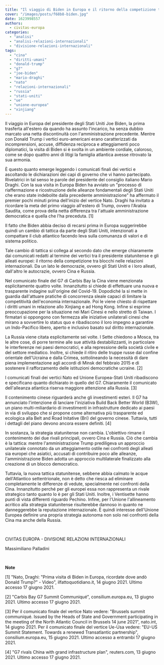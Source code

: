 ```yaml
---
title: "Il viaggio di Biden in Europa e il ritorno della competizione tra blocchi"
cover: "/images/posts/f68b8-biden.jpg"
date: 1623998557
authors:
  - civitas-europa
categories: 
  - "analisi"
  - "analisi-relazioni-internazionali"
  - "divisione-relazioni-internazionali"
tags: 
  - "cina"
  - "diritti-umani"
  - "donald-trump"
  - "g7"
  - "joe-biden"
  - "mario-draghi"
  - "nato"
  - "relazioni-internazionali"
  - "russia"
  - "stati-uniti"
  - "ue"
  - "unione-europea"
  - "xinjiang"
---
```


Il viaggio in Europa del presidente degli Stati Uniti Joe Biden, la prima trasferta all'estero da quando ha assunto l'incarico, ha senza dubbio marcato una netta discontinuità con l'amministrazione precedente. Mentre con Donald Trump i vertici euro-americani erano caratterizzati da incomprensioni, accuse, diffidenza reciproca e atteggiamenti poco diplomatici, la visita di Biden si è svolta in un ambiente cordiale, caloroso, come se dopo quattro anni di litigi la famiglia atlantica avesse ritrovato la sua armonia.

È questo quanto emerge leggendo i comunicati finali dei vertici e ascoltando le dichiarazioni dei capi di governo che vi hanno partecipato. Rivelatrici in tal senso le parole del presidente del consiglio italiano Mario Draghi. Con la sua visita in Europa Biden ha avviato un "processo di riaffermazione e ricostruzione delle alleanze fondamentali degli Stati Uniti che erano state indebolite dalla precedente amministrazione" ha affermato il premier pochi minuti prima dell'inizio del vertice Nato. Draghi ha invitato a ricordare la meta del primo viaggio all'estero di Trump, ovvero l'Arabia Saudita, come prova della netta differenza tra l'attuale amministrazione democratica e quella che l'ha preceduta. \[1\]

Il fatto che Biden abbia deciso di recarsi prima in Europa suggerirebbe quindi un cambio di tattica da parte degli Stati Uniti, intenzionati a compattare il club atlantico facendo leva sulla comunanza di valori e di sistema politico.

Tale cambio di tattica si collega al secondo dato che emerge chiaramente dai comunicati redatti al termine dei vertici tra il presidente statunitense e gli alleati europei: il ritorno della competizione tra blocchi nelle relazioni internazionali. Da un lato le democrazie, ovvero gli Stati Uniti e i loro alleati, dall'altro le autocrazie, ovvero Cina e Russia.

Nel comunicato finale del G7 di Carbis Bay la Cina viene menzionata esplicitamente quattro volte. Innanzitutto si chiede di effettuare una nuova e trasparente indagine sull'origine del Covid-19. Dopodiché la si mette in guardia dall'attuare pratiche di concorrenza sleale capaci di limitare la competitività dell'economia internazionale. Poi le viene chiesto di rispettare i diritti umani in relazione allo Xinjiang e ad Hong Kong. Infine si esprime preoccupazione per la situazione nei Mari Cinesi e nello stretto di Taiwan. I firmatari si oppongono con fermezza alle iniziative unilaterali cinesi che mirano a sovvertire lo status quo e ribadiscono il loro impegno a garantire un Indo-Pacifico libero, aperto e inclusivo basato sul diritto internazionale.

La Russia viene citata esplicitamente sei volte. I Sette chiedono a Mosca, tra le altre cose, di porre termine alle sue attività destabilizzanti, in particolare le interferenze nei paesi democratici, e alla repressione della società civile e del settore mediatico. Inoltre, si chiede il ritiro delle truppe russe dal confine orientale dell'Ucraina e dalla Crimea, sottolineando la necessità di dare piena implementazione agli accordi di Minsk del febbraio 2015 e di sostenere il rafforzamento delle istituzioni democratiche ucraine. \[2\]

I comunicati finali dei vertici Nato ed Unione Europea-Stati Uniti ribadiscono e specificano quanto dichiarato in quello del G7. Chiaramente il comunicato dell'alleanza atlantica riserva maggiore attenzione alla Russia. \[3\]

Il contenimento cinese riguarderà anche gli investimenti esteri. Il G7 ha annunciato l'intenzione di lanciare l'iniziativa Build Back Better World (B3W), un piano multi-miliardario di investimenti in infrastrutture dedicato ai paesi in via di sviluppo che si propone come alternativa più trasparente ed ecologica alla Belt and Road Initative (Bri) del governo cinese. Tuttavia, tutti i dettagli del piano devono ancora essere definiti. \[4\]

In sostanza, la strategia statunitense non cambia. L'obiettivo rimane il contenimento dei due rivali principali, ovvero Cina e Russia. Ciò che cambia è la tattica: mentre l'amministrazione Trump prediligeva un approccio unilaterale connotato da un atteggiamento ostile nei confronti degli alleati sia europei che asiatici, accusati di contribuire poco alle alleanze, l'amministrazione Biden adotta un approccio multilaterale finalizzato alla creazione di un blocco democratico.

Tuttavia, la nuova tattica statunitense, sebbene abbia calmato le acque dell'Atlantico settentrionale, non è detto che riesca ad eliminare completamente le differenze di vedute, specialmente nei confronti della Cina. Innanzitutto perché per gli europei essa non rappresenta un rivale strategico tanto quanto lo è per gli Stati Uniti. Inoltre, i Ventisette hanno punti di vista differenti riguardo Pechino. Infine, per l'Unione l'allineamento acritico alla strategia statunitense risulterebbe dannoso in quanto ne danneggerebbe la reputazione internazionale. È quindi interesse dell'Unione Europea definire una propria strategia autonoma non solo nei confronti della Cina ma anche della Russia.

 

CIVITAS EUROPA - DIVISIONE RELAZIONI INTERNAZIONALI

Massimiliano Palladini

 

**Note**

\[1\] "Nato, Draghi: "Prima visita di Biden in Europa, ricordate dove andò Donald Trump?" - Video", ilfattoquotidiano.it, 14 giugno 2021. Ultimo accesso 17 giugno 2021.

\[2\] "Carbis Bay G7 Summit Communiqué", consilium.europa.eu, 13 giugno 2021. Ultimo accesso 17 giugno 2021.

\[3\] Per il comunicato finale del vertice Nato vedere: "Brussels summit communiqué. Issued by the Heads of State and Government participating in the meeting of the North Atlantic Council in Brussels 14 june 2021", nato.int, 14 giugno 2021. Per il comunicato finale del vertice Ue-Usa vedere: "EU-US Summit Statement. Towards a renewed Transatlantic partnership", consilium.europa.eu, 15 giugno 2021. Ultimo accesso a entrambi 17 giugno 2021.

\[4\] "G7 rivals China with grand infrastructure plan", reuters.com, 13 giugno 2021. Ultimo accesso 17 giugno 2021.
